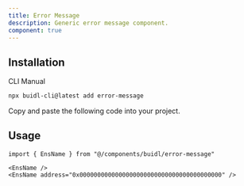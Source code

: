 ```yaml
---
title: Error Message
description: Generic error message component.
component: true
---
```


<ComponentPreview
  name="error-message-demo"
  className="[&_.preview>[data-orientation=vertical]]:sm:max-w-[70%]"
/>

## Installation

<Tabs defaultValue="cli">

<TabsList>
  <TabsTrigger value="cli">CLI</TabsTrigger>
  <TabsTrigger value="manual">Manual</TabsTrigger>
</TabsList>

<TabsContent value="cli">

```bash
npx buidl-cli@latest add error-message
```

</TabsContent>

<TabsContent value="manual">

<Steps>

<Step>Copy and paste the following code into your project.</Step>

<ComponentSource name="error-message" />

</Steps>

</TabsContent>

</Tabs>

## Usage

```tsx
import { EnsName } from "@/components/buidl/error-message"
```

```tsx
<EnsName />
<EnsName address="0x0000000000000000000000000000000000000000" />
```
